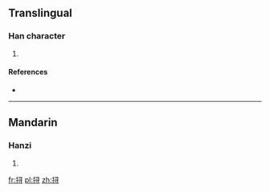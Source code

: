 {{also|撏}}
==Translingual==

===Han character===
{{Han char|rn=64|rad=手|as=06|sn=9|four=|canj=手尸一戈 (QSMI), X手尸一戈 (XQSMI)}}

# {{defn|Han|sort=手06}}

====References====
* {{Han ref|kx=0431.171|hdz=31876.040|uh=6326|ud=25382}}

----

==Mandarin==

===Hanzi===
{{cmn-hanzi|tra=撏|pin=[[xún]] ([[xun2]])|wg=hsün<sup>2</sup>}}

# {{defn|lang=cmn|sort=手06}}

[[fr:挦]]
[[pl:挦]]
[[zh:挦]]